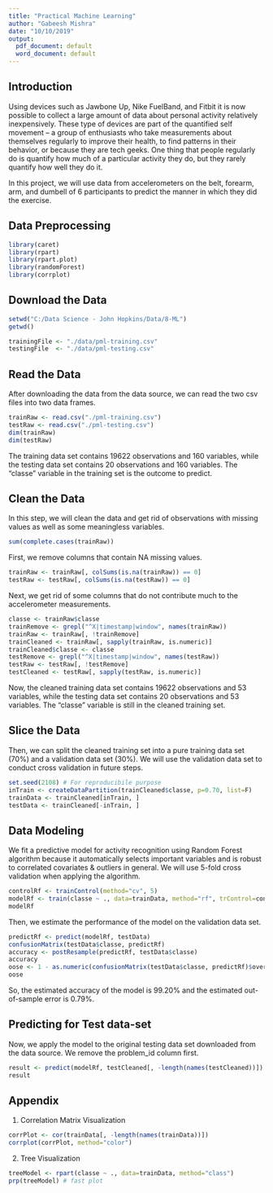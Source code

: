 ---
title: "Practical Machine Learning"
author: "Gabeesh Mishra"
date: "10/10/2019"
output:
  pdf_document: default
  word_document: default
---

Introduction
------------

Using devices such as Jawbone Up, Nike FuelBand, and Fitbit it is now possible to collect a large amount of data about personal activity relatively inexpensively. These type of devices are part of the quantified self movement – a group of enthusiasts who take measurements about themselves regularly to improve their health, to find patterns in their behavior, or because they are tech geeks. One thing that people regularly do is quantify how much of a particular activity they do, but they rarely quantify how well they do it.  

In this project, we will use data from accelerometers on the belt, forearm, arm, and dumbell of 6 participants to predict the manner in which they did the exercise.

Data Preprocessing
------------------

```{r}
library(caret)
library(rpart)
library(rpart.plot)
library(randomForest)
library(corrplot)
```

Download the Data
-----------------

```{r}

setwd("C:/Data Science - John Hopkins/Data/8-ML")
getwd()

trainingFile <- "./data/pml-training.csv"
testingFile  <- "./data/pml-testing.csv"

```

Read the Data
-------------

After downloading the data from the data source, we can read the two csv files into two data frames.  
```{r}
trainRaw <- read.csv("./pml-training.csv")
testRaw <- read.csv("./pml-testing.csv")
dim(trainRaw)
dim(testRaw)
```

The training data set contains 19622 observations and 160 variables, while the testing data set contains 20 observations and 160 variables. The “classe” variable in the training set is the outcome to predict.  

Clean the Data
--------------

In this step, we will clean the data and get rid of observations with missing values as well as some meaningless variables.  

```{r}
sum(complete.cases(trainRaw))
```

First, we remove columns that contain NA missing values.  

```{r}
trainRaw <- trainRaw[, colSums(is.na(trainRaw)) == 0] 
testRaw <- testRaw[, colSums(is.na(testRaw)) == 0] 
```

Next, we get rid of some columns that do not contribute much to the accelerometer measurements.  

```{r}
classe <- trainRaw$classe
trainRemove <- grepl("^X|timestamp|window", names(trainRaw))
trainRaw <- trainRaw[, !trainRemove]
trainCleaned <- trainRaw[, sapply(trainRaw, is.numeric)]
trainCleaned$classe <- classe
testRemove <- grepl("^X|timestamp|window", names(testRaw))
testRaw <- testRaw[, !testRemove]
testCleaned <- testRaw[, sapply(testRaw, is.numeric)]
```

Now, the cleaned training data set contains 19622 observations and 53 variables, while the testing data set contains 20 observations and 53 variables. The “classe” variable is still in the cleaned training set.  

Slice the Data
--------------

Then, we can split the cleaned training set into a pure training data set (70%) and a validation data set (30%). We will use the validation data set to conduct cross validation in future steps.  

```{r}
set.seed(2108) # For reproducibile purpose
inTrain <- createDataPartition(trainCleaned$classe, p=0.70, list=F)
trainData <- trainCleaned[inTrain, ]
testData <- trainCleaned[-inTrain, ]
```

Data Modeling
-------------

We fit a predictive model for activity recognition using Random Forest algorithm because it automatically selects important variables and is robust to correlated covariates & outliers in general. We will use 5-fold cross validation when applying the algorithm.  

```{r}
controlRf <- trainControl(method="cv", 5)
modelRf <- train(classe ~ ., data=trainData, method="rf", trControl=controlRf, ntree=250)
modelRf
```

Then, we estimate the performance of the model on the validation data set.  

```{r}
predictRf <- predict(modelRf, testData)
confusionMatrix(testData$classe, predictRf)
accuracy <- postResample(predictRf, testData$classe)
accuracy
oose <- 1 - as.numeric(confusionMatrix(testData$classe, predictRf)$overall[1])
oose
```

So, the estimated accuracy of the model is 99.20% and the estimated out-of-sample error is 0.79%.

Predicting for Test data-set
----------------------------

Now, we apply the model to the original testing data set downloaded from the data source. We remove the problem_id column first.  

```{r}
result <- predict(modelRf, testCleaned[, -length(names(testCleaned))])
result
```

Appendix
--------

1. Correlation Matrix Visualization  

```{r}
corrPlot <- cor(trainData[, -length(names(trainData))])
corrplot(corrPlot, method="color")
```

2. Tree Visualization  

```{r}
treeModel <- rpart(classe ~ ., data=trainData, method="class")
prp(treeModel) # fast plot
```

